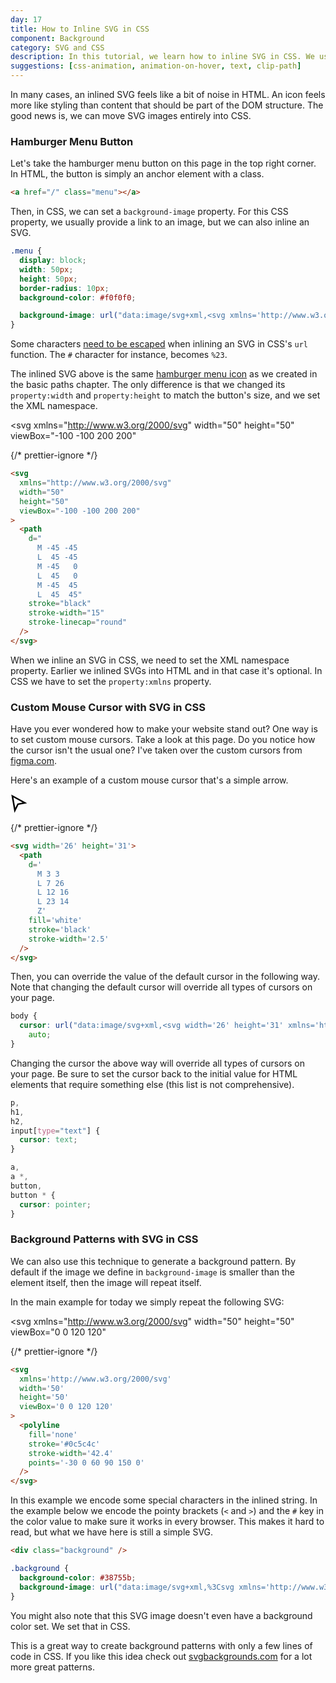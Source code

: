 ```yaml
---
day: 17
title: How to Inline SVG in CSS
component: Background
category: SVG and CSS
description: In this tutorial, we learn how to inline SVG in CSS. We use this technique to create a hamburger menu button, a custom mouse cursor, and a background pattern.
suggestions: [css-animation, animation-on-hover, text, clip-path]
---
```



In many cases, an inlined SVG feels like a bit of noise in HTML. An icon feels more like styling than content that should be part of the DOM structure. The good news is, we can move SVG images entirely into CSS.

### Hamburger Menu Button

Let's take the hamburger menu button on this page in the top right corner. In HTML, the button is simply an anchor element with a class.

```html
<a href="/" class="menu"></a>
```

Then, in CSS, we can set a `background-image` property. For this CSS property, we usually provide a link to an image, but we can also inline an SVG.

```css
.menu {
  display: block;
  width: 50px;
  height: 50px;
  border-radius: 10px;
  background-color: #f0f0f0;

  background-image: url("data:image/svg+xml,<svg xmlns='http://www.w3.org/2000/svg' width='50' height='50' viewBox='0 0 100 100'><path d='M 30 30 L 70 70 M 30 70 L 70 30' stroke='white' stroke-width='10' /></svg>");
}
```

<Note>

Some characters [need to be escaped](https://developer.mozilla.org/en-US/docs/Web/CSS/url_function#url) when inlining an SVG in CSS's `url` function. The `#` character for instance, becomes `%23`.

</Note>

The inlined SVG above is the same [hamburger menu icon](/svg/basic-path#hamburger-menu-icon) as we created in the basic paths chapter. The only difference is that we changed its `property:width` and `property:height` to match the button's size, and we set the XML namespace.

<Example>

<svg
  xmlns="http://www.w3.org/2000/svg"
  width="50"
  height="50"
  viewBox="-100 -100 200 200"
>
  <path
    d="M -45 -45 L  45 -45 M -45   0 L  45   0 M -45  45 L  45  45"
    stroke="black"
    stroke-width="15"
    stroke-linecap="round"
  />
</svg>

{/* prettier-ignore */}
```html
<svg
  xmlns="http://www.w3.org/2000/svg"
  width="50"
  height="50"
  viewBox="-100 -100 200 200"
>
  <path
    d="
      M -45 -45 
      L  45 -45 
      M -45   0 
      L  45   0 
      M -45  45 
      L  45  45"
    stroke="black"
    stroke-width="15"
    stroke-linecap="round"
  />
</svg>
```

</Example>

<Note>

When we inline an SVG in CSS, we need to set the XML namespace property. Earlier we inlined SVGs into HTML and in that case it's optional. In CSS we have to set the `property:xmlns` property.

</Note>

### Custom Mouse Cursor with SVG in CSS

Have you ever wondered how to make your website stand out? One way is to set custom mouse cursors. Take a look at this page. Do you notice how the cursor isn't the usual one? I've taken over the custom cursors from [figma.com](https://figma.com).

Here's an example of a custom mouse cursor that's a simple arrow.

<Example>

<svg width="26" height="31">
  <path
    d="M 3 3 L 7 26 L 12 16 L 23 14 Z"
    fill="white"
    stroke="black"
    stroke-width="2.5"
  />
</svg>

{/* prettier-ignore */}
```html
<svg width='26' height='31'>
  <path
    d='
      M 3 3
      L 7 26 
      L 12 16 
      L 23 14
      Z'
    fill='white'
    stroke='black'
    stroke-width='2.5'  
  />
</svg>
```

</Example>

Then, you can override the value of the default cursor in the following way. Note that changing the default cursor will override all types of cursors on your page.

```css
body {
  cursor: url("data:image/svg+xml,<svg width='26' height='31' xmlns='http://www.w3.org/2000/svg'><path fill='white' stroke='black' stroke-width='2.5' d='M 2.549 2.935 L 6.993 26.043 L 11.646 16.041 L 22.993 14.425 Z' /></svg>"),
    auto;
}
```

Changing the cursor the above way will override all types of cursors on your page. Be sure to set the cursor back to the initial value for HTML elements that require something else (this list is not comprehensive).

```css
p,
h1,
h2,
input[type="text"] {
  cursor: text;
}

a,
a *,
button,
button * {
  cursor: pointer;
}
```

### Background Patterns with SVG in CSS

We can also use this technique to generate a background pattern. By default if the image we define in `background-image` is smaller than the element itself, then the image will repeat itself.

In the main example for today we simply repeat the following SVG:

<Example>

<svg
  xmlns="http://www.w3.org/2000/svg"
  width="50"
  height="50"
  viewBox="0 0 120 120"
>
  <polyline
    fill="none"
    stroke="#0c5c4c"
    stroke-width="42.4"
    points="-30 0 60 90 150 0"
  />
</svg>

{/* prettier-ignore */}
```html
<svg
  xmlns='http://www.w3.org/2000/svg'
  width='50'
  height='50'
  viewBox='0 0 120 120'
>
  <polyline
    fill='none'
    stroke='#0c5c4c'
    stroke-width='42.4'
    points='-30 0 60 90 150 0'
  />
</svg>
````

</Example>

In this example we encode some special characters in the inlined string. In the example below we encode the pointy brackets (`<` and `>`) and the `#` key in the color value to make sure it works in every browser. This makes it hard to read, but what we have here is still a simple SVG.

<Final>

```html
<div class="background" />
```

```css
.background {
  background-color: #38755b;
  background-image: url("data:image/svg+xml,%3Csvg xmlns='http://www.w3.org/2000/svg' width='50' height='50' viewBox='0 0 120 120'%3E%3Cpolyline fill='none' stroke='%230c5c4c' stroke-width='42.4' points='-30 0 60 90 150 0' /%3E%3C/svg%3E");
}
```

</Final>

You might also note that this SVG image doesn't even have a background color set. We set that in CSS.

This is a great way to create background patterns with only a few lines of code in CSS. If you like this idea check out <a href="https://www.svgbackgrounds.com/" target="_blank" rel="noopener">svgbackgrounds.com</a> for a lot more great patterns.
